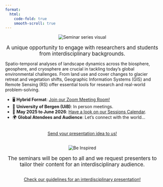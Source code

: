 ```yaml
---
format:
  html:
    code-fold: true
    smooth-scroll: true
---
```


<div style="text-align: center;">
  <img src="img/firstimg.png" alt="Seminar series visual" style="max-width: 100%; height: auto; object-fit: contain;" />
  <p style="margin-top: 1rem;">
    <a href="#" style="text-decoration: none; font-size: 1.2em;">
      A unique opportunity to engage with researchers and students from interdisciplinary backgrounds.
    </a>
  </p>
</div>

Spatio-temporal analyses of landscape dynamics across the biosphere, geosphere, and cryosphere are crucial in tackling today’s global environmental challenges. From land use and cover changes to glacier retreat and vegetation shifts, Geographic Information Systems (GIS) and Remote Sensing (RS) offer essential tools for research and real-world problem-solving.

- 🖥️ **Hybrid Format**: [Join our Zoom Meeting Room!](https://uib.zoom.us/j/69808241977?pwd=2cIi1yJezIiwsi4oxr6NrFfcKP4K0J.1) 
- 📍 **University of Bergen (UiB)**: In person meetings.
- 📅 **May 2025 to June 2026**: [Have a look on our Sessions Calendar](https://universityofbergen-my.sharepoint.com/:x:/g/personal/augusto_naschimento_uib_no/EXfj5JpJs6dAgqwwaEASl3wBWXZxwz7GSL3uJpboUOK9lA?e=8wYZKd).
- 🌍 **Global Atendees and Audience**: Let's connect with the world...  

```{=html}
<div  style="margin: 30px; text-align: center;">
<a class="btn btn-primary" href="https://forms.office.com/e/wqac9yxAMV" role="button" target="_blank" style="padding: 15px 30px;">Send your presentation idea to us!</a>
</div>
```

<div style="text-align: center;">
  <img src="img/img4.png" alt="Be Inspired" style="max-width: 100%; height: auto; object-fit: contain;" />
  <p style="margin-top: 1rem;">
    <a href="#" style="text-decoration: none; font-size: 1.2em;">
      The seminars will be open to all and we request presenters to tailor their content for an interdisciplinary audience.
    </a>
  </p>
</div>

```{=html}
<div  style="margin: 30px; text-align: center;">
<a class="btn btn-primary" href="https://universityofbergen-my.sharepoint.com/:p:/g/personal/augusto_naschimento_uib_no/EYWphSekdnNPiXNOFh5HByMB5cG2z6YeBFUE2r39Gg9dPQ?e=Mcfr8I" role="button" target="_blank" style="padding: 15px 30px;">Check our guidelines for an interdisciplinary presentation!</a>
</div>
```

